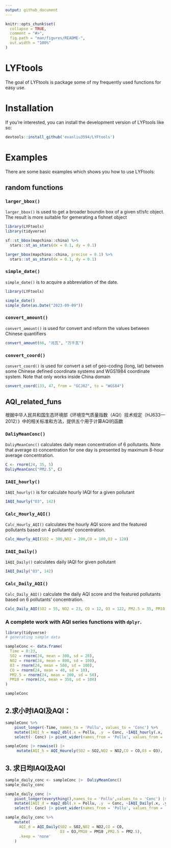 ```yaml
---
output: github_document
---
```


<!-- README.md is generated from README.Rmd. Please edit that file -->

```r
knitr::opts_chunk$set(
  collapse = TRUE,
  comment = "#>",
  fig.path = "man/figures/README-",
  out.width = "100%"
)
```

# LYFtools

<!-- badges: start -->
<!-- badges: end -->

The goal of LYFtools is package some of my frequently used functions for easy use.

# Installation

If you're interested, you can install the development version of LYFtools like so:

``` r
devtools::install_github('evanliu3594/LYFtools')
```

# Examples

There are some basic examples which shows you how to use LYFtools:

## random functions

###  `larger_bbox()` 

`larger_bbox()` is used to get a broader boundin box of a given sf/sfc object. The result is more suitable for gemerating a fishnet object

```r
library(LYFtools)
library(tidyverse)

sf::st_bbox(mapchina::china) %>% 
  stars::st_as_stars(dx = 0.1, dy = 0.1)

larger_bbox(mapchina::china, precise = 0.1) %>% 
  stars::st_as_stars(dx = 0.1, dy = 0.1)

```

### `simple_date()`
`simple_date()` is to acquire a abbreviation of the date.
```r
library(LYFtools)

simple_date()
simple_date(as.Date("2023-09-09"))
```

### `convert_amount()`
`convert_amount()` is used for convert and reform the values between Chinese quantifiers

```r
convert_amount(66, "兆瓦", "万千瓦")
```

### `convert_coord()`
`convert_coord()` is used for convert a set of geo-coding (long, lat) between some Chinese defined coordinate systems and WGS1984 coordinate system. Note that only works inside China domain

```r
convert_coord(133, 47, from = "GCJ02", to = "WGS84")
```

## AQI_related_funs

根据中华人民共和国生态环境部《环境空气质量指数（AQI）技术规定（HJ633—2012）》中的相关标准和方法，提供五个用于计算AQI的函数

### `DaliyMeanConc()`
`DaliyMeanConc()` calculates daily mean concentration of 6 pollutants. Note that average `O3` concentration for one day is presented by maximum 8-hour average concentration.

```r
C <- rnorm(24, 35, 5)
DaliyMeanConc("PM2.5", C)
```

### `IAQI_hourly()`
`IAQI_hourly()` is for calculate hourly IAQI for a given pollutant
```r
IAQI_hourly("O3", 142)
```

### `Calc_Hourly_AQI()`
`Calc_Hourly_AQI()` calculates the hourly AQI score and the featured pollutants based on 4 pollutants' concentration.

```r
Calc_Hourly_AQI(SO2 = 300,NO2 = 200,CO = 100,O3 = 120)

```

### `IAQI_Daily()`
`IAQI_Daily()` calculates daily IAQI for given pollutant

```r
IAQI_Daily("O3", 142)
```

### `Calc_Daily_AQI()`
`Calc_Daily_AQI()` calculate the daily AQI score and the featured pollutants based on 6 pollutants' concentration.

```r
Calc_Daily_AQI(SO2 = 55, NO2 = 23, CO = 12, O3 = 122, PM2.5 = 35, PM10 = 55)
```

### A complete work with AQI series functions with `dplyr`.

```r
library(tidyverse)
# generating sample data

sampleConc <- data.frame(
  Time = 0:23,
  SO2 = rnorm(24, mean = 300, sd = 20),
  NO2 = rnorm(24, mean = 800, sd = 100),
  O3 = rnorm(24, mean = 500, sd = 100),
  CO = rnorm(24, mean = 40, sd = 10),
  PM2.5 = rnorm(24, mean = 200, sd = 50),
  PM10 = rnorm(24, mean = 350, sd = 100)
)

sampleConc
```

## 2.求小时IAQI及AQI：
```r
sampleConc %>% 
    pivot_longer(-Time, names_to = 'Pollu', values_to = 'Conc') %>% 
    mutate(IAQI_h = map2_dbl(.x = Pollu, .y  = Conc, ~IAQI_hourly(.x, .y)))  %>% 
    select(- Conc) |> pivot_wider(names_from = 'Pollu', values_from = 'IAQI_h')

```
```r
sampleConc |> rowwise() |> 
     mutate(AQI_h = AQI_Hourely(SO2 = SO2,NO2 = NO2,CO = CO,O3 = O3), .keep = 'none')

```

## 3. 求日均IAQI及AQI
```r
sample_daily_conc <- sampleConc |>  DaliyMeanConc()
sample_daily_conc

sample_daily_conc |>
    pivot_longer(everything(),names_to = 'Pollu',values_to = 'Conc') |> 
    mutate(IAQI_d = map2_dbl(.x = Pollu, .y  = Conc, ~IAQI_Daily(.x, .y))) |> 
    select(- Conc) |> pivot_wider(names_from = 'Pollu', values_from = 'IAQI_d')
```
```r
sample_daily_conc %>%
    mutate(
      AQI_d = AQI_Daily(SO2 = SO2,NO2 = NO2,CO = CO,
                        O3 = O3,PM10 = PM10 ,PM2.5 = PM2.5),
      .keep = 'none'
    )

```

